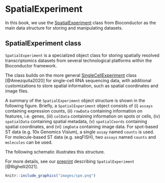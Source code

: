 # SpatialExperiment

In this book, we use the [SpatialExperiment](https://bioconductor.org/packages/SpatialExperiment) class from Bioconductor as the main data structure for storing and manipulating datasets.


## SpatialExperiment class

`SpatialExperiment` is a specialized object class for storing spatially resolved transcriptomics datasets from several technological platforms within the Bioconductor framework.

The class builds on the more general [SingleCellExperiment](https://bioconductor.org/packages/SingleCellExperiment) class [@Amezquita2020] for single-cell RNA sequencing data, with additional customizations to store spatial information, such as spatial coordinates and image files.

A summary of the `SpatialExperiment` object structure is shown in the following figure. Briefly, a `SpatialExperiment` object consists of (i) `assays` containing expression counts, (ii) `rowData` containing information on features, i.e. genes, (iii) `colData` containing information on spots or cells, (iv) `spatialData` containing spatial metadata, (v) `spatialCoords` containing spatial coordinates, and (vi) `imgData` containing image data. For spot-based ST data (e.g. 10x Genomics Visium), a single `assay` named `counts` is used. For molecule-based ST data (e.g. seqFISH), two `assays` named `counts` and `molecules` can be used.

The following schematic illustrates this structure.

For more details, see our [preprint](https://www.biorxiv.org/content/10.1101/2021.01.27.428431v2) describing `SpatialExperiment` [@Righelli2021].


```r
knitr::include_graphics("images/spe.png")
```

